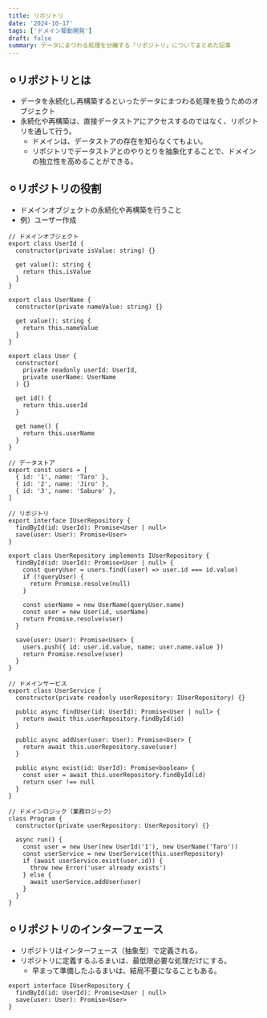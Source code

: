 ```yaml
---
title: リポジトリ
date: '2024-10-17'
tags: ['ドメイン駆動開発']
draft: false
summary: データにまつわる処理を分離する「リポジトリ」についてまとめた記事
---
```


## ⚪︎リポジトリとは
- データを永続化し再構築するといったデータにまつわる処理を扱うためのオブジェクト
- 永続化や再構築は、直接データストアにアクセスするのではなく、リポジトリを通して行う。
  - ドメインは、データストアの存在を知らなくてもよい。
  - リポジトリでデータストアとのやりとりを抽象化することで、ドメインの独立性を高めることができる。

## ⚪︎リポジトリの役割
- ドメインオブジェクトの永続化や再構築を行うこと
- 例）ユーザー作成
```
// ドメインオブジェクト
export class UserId {
  constructor(private isValue: string) {}

  get value(): string {
    return this.isValue
  }
}

export class UserName {
  constructor(private nameValue: string) {}

  get value(): string {
    return this.nameValue
  }
}

export class User {
  constructor(
    private readonly userId: UserId,
    private userName: UserName
  ) {}

  get id() {
    return this.userId
  }

  get name() {
    return this.userName
  }
}
```
```
// データストア
export const users = [
  { id: '1', name: 'Taro' },
  { id: '2', name: 'Jiro' },
  { id: '3', name: 'Saburo' },
]

```
```
// リポジトリ
export interface IUserRepository {
  findById(id: UserId): Promise<User | null>
  save(user: User): Promise<User>
}

export class UserRepository implements IUserRepository {
  findById(id: UserId): Promise<User | null> {
    const queryUser = users.find((user) => user.id === id.value)
    if (!queryUser) {
      return Promise.resolve(null)
    }

    const userName = new UserName(queryUser.name)
    const user = new User(id, userName)
    return Promise.resolve(user)
  }

  save(user: User): Promise<User> {
    users.push({ id: user.id.value, name: user.name.value })
    return Promise.resolve(user)
  }
}
```
```
// ドメインサービス
export class UserService {
  constructor(private readonly userRepository: IUserRepository) {}

  public async findUser(id: UserId): Promise<User | null> {
    return await this.userRepository.findById(id)
  }

  public async addUser(user: User): Promise<User> {
    return await this.userRepository.save(user)
  }

  public async exist(id: UserId): Promise<boolean> {
    const user = await this.userRepository.findById(id)
    return user !== null
  }
}

```
```
// ドメインロジック（業務ロジック）
class Program {
  constructor(private userRepository: UserRepository) {}

  async run() {
    const user = new User(new UserId('1'), new UserName('Taro'))
    const userService = new UserService(this.userRepository)
    if (await userService.exist(user.id)) {
      throw new Error('user already exists')
    } else {
      await userService.addUser(user)
    }
  }
}
```

## ⚪︎リポジトリのインターフェース
- リポジトリはインターフェース（抽象型）で定義される。
- リポジトリに定義するふるまいは、最低限必要な処理だけにする。
  - 早まって準備したふるまいは、結局不要になることもある。
```
export interface IUserRepository {
  findById(id: UserId): Promise<User | null>
  save(user: User): Promise<User>
}
```


